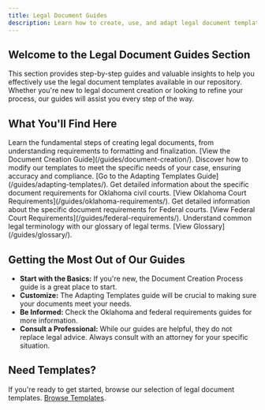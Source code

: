 ```yaml
---
title: Legal Document Guides
description: Learn how to create, use, and adapt legal document templates for Oklahoma civil and federal courts.
---
```



## Welcome to the Legal Document Guides Section

This section provides step-by-step guides and valuable insights to help you effectively use the legal document templates available in our repository. Whether you're new to legal document creation or looking to refine your process, our guides will assist you every step of the way.

## What You'll Find Here

<CardGrid>
  <Card title="Document Creation Process" icon="pencil-ruler">
    Learn the fundamental steps of creating legal documents, from understanding requirements to formatting and finalization.
    [View the Document Creation Guide](/guides/document-creation/).
  </Card>
  <Card title="Adapting Templates" icon="edit-document">
    Discover how to modify our templates to meet the specific needs of your case, ensuring accuracy and compliance.
    [Go to the Adapting Templates Guide](/guides/adapting-templates/).
  </Card>
  <Card title="Oklahoma Court Requirements" icon="oklahoma">
    Get detailed information about the specific document requirements for Oklahoma civil courts.
    [View Oklahoma Court Requirements](/guides/oklahoma-requirements/).
  </Card>
    <Card title="Federal Court Requirements" icon="federal">
    Get detailed information about the specific document requirements for Federal courts.
    [View Federal Court Requirements](/guides/federal-requirements/).
  </Card>
    <Card title="Glossary of Terms" icon="clipboard-list">
    Understand common legal terminology with our glossary of legal terms.
    [View Glossary](/guides/glossary/).
  </Card>
</CardGrid>

## Getting the Most Out of Our Guides

- **Start with the Basics:** If you're new, the Document Creation Process guide is a great place to start.
- **Customize:** The Adapting Templates guide will be crucial to making sure your documents meet your needs.
- **Be Informed:** Check the Oklahoma and federal requirements guides for more information.
- **Consult a Professional:** While our guides are helpful, they do not replace legal advice. Always consult with an attorney for your specific situation.

## Need Templates?

If you're ready to get started, browse our selection of legal document templates.
[Browse Templates](/reference/).
